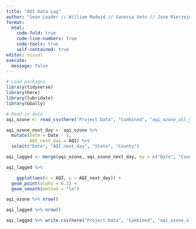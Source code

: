 ```yaml
---
title: "AQI Data Lag"
author: "Sean Leader // William Medwid // Vanessa Veto // Jose Mierzejewski"
format: 
  html:
    code-fold: true
    code-line-numbers: true
    code-tools: true
    self-contained: true
editor: visual
execute:
  message: false
---
```


```r
# Load packages
library(tidyverse)
library(here)
library(lubridate)
library(GGally)
```

```r
# Read in data
aqi_ozone <- read_csv(here("Project Data", "Combined", "aqi_ozone_all_years.csv"))
```

```r
aqi_ozone_next_day <- aqi_ozone %>% 
  mutate(Date = Date - 1,
         AQI_next_day = AQI) %>% 
  select("Date", "AQI_next_day", "State", "County")

aqi_lagged <- merge(aqi_ozone, aqi_ozone_next_day, by = c("Date", "County", "State"))
```

```r
aqi_lagged %>% 

    ggplot(aes(x = AQI, y = AQI_next_day)) +
  geom_point(alpha = 0.1) +
  geom_smooth(method = "lm")
```

```r
aqi_ozone %>% nrow()
```

```r
aqi_lagged %>% nrow()
```

```r
aqi_lagged %>% write.csv(here("Project Data", "Combined", "aqi_ozone_all_years_prediction.csv"), row.names = FALSE)
```
